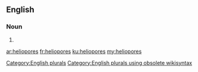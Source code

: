 ==English==

===Noun===
{{head|en}}

# {{plural of|heliopore}}

[[Category:English plurals]][[Category:English plurals using obsolete wikisyntax]]

[[ar:heliopores]]
[[fr:heliopores]]
[[ku:heliopores]]
[[my:heliopores]]